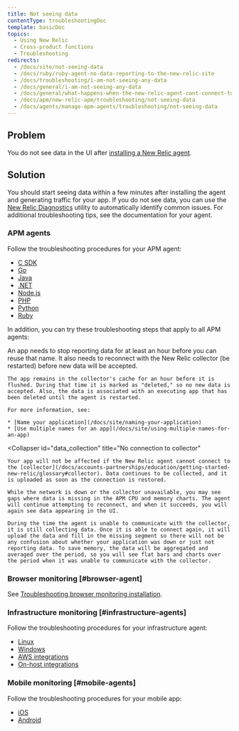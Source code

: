 ```yaml
---
title: Not seeing data
contentType: troubleshootingDoc
template: basicDoc
topics:
  - Using New Relic
  - Cross-product functions
  - Troubleshooting
redirects:
  - /docs/site/not-seeing-data
  - /docs/ruby/ruby-agent-no-data-reporting-to-the-new-relic-site
  - /docs/troubleshooting/i-am-not-seeing-any-data
  - /docs/general/i-am-not-seeing-any-data
  - /docs/general/what-happens-when-the-new-relic-agent-cant-connect-to-the-rpm-server
  - /docs/apm/new-relic-apm/troubleshooting/not-seeing-data
  - /docs/agents/manage-apm-agents/troubleshooting/not-seeing-data
---
```


## Problem

You do not see data in the UI after [installing a New Relic agent](/docs/agents/manage-apm-agents/installation/install-agent).

## Solution

You should start seeing data within a few minutes after installing the agent and generating traffic for your app. If you do not see data, you can use the [New Relic Diagnostics](/docs/agents/manage-apm-agents/troubleshooting/new-relic-diagnostics) utility to automatically identify common issues. For additional troubleshooting tips, see the documentation for your agent.

### APM agents

Follow the troubleshooting procedures for your APM agent:

* [C SDK](/docs/agents/c-sdk/troubleshooting/no-data-appears-c)
* [Go](/docs/agents/go-agent/troubleshooting/no-data-appears-go)
* [Java](/docs/agents/java-agent/troubleshooting/no-data-appears-java)
* [.NET](/docs/agents/net-agent/troubleshooting/no-data-appears-net)
* [Node.js](/docs/agents/nodejs-agent/troubleshooting/troubleshooting-your-nodejs-installation)
* [PHP](/docs/agents/php-agent/troubleshooting/no-data-appears-php)
* [Python](/docs/agents/python-agent/troubleshooting/no-data-appears-python)
* [Ruby](/docs/agents/ruby-agent/troubleshooting/no-data-appears-ruby)

In addition, you can try these troubleshooting steps that apply to all APM agents:

<CollapserGroup>
  <Collapser
    id="deleted_apps"
    title="Deleted or renamed applications in APM"
  >
    An app needs to stop reporting data for at least an hour before you can reuse that name. It also needs to reconnect with the New Relic collector (be restarted) before new data will be accepted.

    The app remains in the collector's cache for an hour before it is flushed. During that time it is marked as "deleted," so no new data is accepted. Also, the data is associated with an executing app that has been deleted until the agent is restarted.

    For more information, see:

    * [Name your application](/docs/site/naming-your-application)
    * [Use multiple names for an app](/docs/site/using-multiple-names-for-an-app)
  </Collapser>

  <Collapser
    id="data_collection"
    title="No connection to collector"
  >
    Your app will not be affected if the New Relic agent cannot connect to the [collector](/docs/accounts-partnerships/education/getting-started-new-relic/glossary#collector). Data continues to be collected, and it is uploaded as soon as the connection is restored.

    While the network is down or the collector unavailable, you may see gaps where data is missing in the APM CPU and memory charts. The agent will continue attempting to reconnect, and when it succeeds, you will again see data appearing in the UI.

    During the time the agent is unable to communicate with the collector, it is still collecting data. Once it is able to connect again, it will upload the data and fill in the missing segment so there will not be any confusion about whether your application was down or just not reporting data. To save memory, the data will be aggregated and averaged over the period, so you will see flat bars and charts over the period when it was unable to communicate with the collector.
  </Collapser>
</CollapserGroup>

### Browser monitoring [#browser-agent]

See [Troubleshooting browser monitoring installation](/docs/browser/new-relic-browser/troubleshooting/troubleshooting-browser-monitoring-installation).

### Infrastructure monitoring [#infrastructure-agents]

Follow the troubleshooting procedures for your infrastructure agent:

* [Linux](/docs/infrastructure/new-relic-infrastructure/troubleshooting/no-data-appears-infrastructure)
* [Windows](/docs/infrastructure/new-relic-infrastructure/troubleshooting/no-data-appears-infrastructure)
* [AWS integrations](/docs/infrastructure/amazon-integrations/troubleshooting/no-data-appears-amazonaws-integrations)
* [On-host integrations](/docs/infrastructure/on-host-integrations/troubleshooting/not-seeing-host-integration-data)

### Mobile monitoring [#mobile-agents]

Follow the troubleshooting procedures for your mobile app:

* [iOS](/docs/mobile-monitoring/mobile-monitoring-installation/ios/no-data-appears-ios)
* [Android](/docs/mobile-monitoring/new-relic-mobile-android/troubleshoot/no-data-appears-android)
